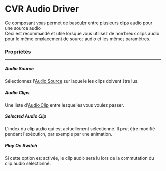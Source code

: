 # CVR Audio Driver

Ce composant vous permet de basculer entre plusieurs clips audio pour une source audio.  
Ceci est recommandé et utile lorsque vous utilisez de nombreux clips audio pour le même emplacement de source audio et les mêmes paramètres.

### Propriétés
<hr />

##### Audio Source

Sélectionnez l'[Audio Source](https://docs.unity3d.com/ScriptReference/AudioSource.html) sur laquelle les clips doivent être lus.

##### Audio Clips

Une liste d'[Audio Clip](https://docs.unity3d.com/ScriptReference/AudioClip.html) entre lesquelles vous voulez passer.

##### Selected Audio Clip

L'index du clip audio qui est actuellement sélectionné. Il peut être modifié pendant l'exécution, par exemple par une animation.

##### Play On Switch

Si cette option est activée, le clip audio sera lu lors de la commutation du clip audio sélectionné.